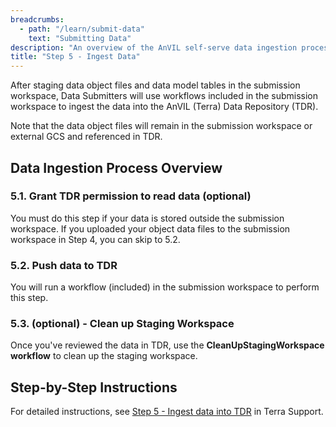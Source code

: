 ```yaml
---
breadcrumbs:
  - path: "/learn/submit-data"
    text: "Submitting Data"
description: "An overview of the AnVIL self-serve data ingestion process."
title: "Step 5 - Ingest Data"
---
```


<Alert icon={false} severity="info">
<div>
After staging data object files and data model tables in the submission workspace, Data Submitters will use workflows included in the submission workspace to ingest the data into the AnVIL (Terra) Data Repository (TDR).

Note that the data object files will remain in the submission workspace or external GCS and referenced in TDR.
</div>
</Alert>

## Data Ingestion Process Overview

### 5.1. Grant TDR permission to read data (optional)

You must do this step if your data is stored outside the submission workspace.  If you uploaded your object data files to the submission workspace in Step 4, you can skip to 5.2.

### 5.2. Push data to TDR

You will run a workflow (included) in the submission workspace to perform this step.

### 5.3. (optional) - Clean up Staging Workspace

Once you've reviewed the data in TDR, use the **CleanUpStagingWorkspace workflow** to clean up the staging workspace.

## Step-by-Step Instructions

For detailed instructions, see [Step 5 - Ingest data into TDR](https://support.terra.bio/hc/en-us/articles/36671511533467-Step-5-Ingest-data-to-TDR) in Terra Support.
